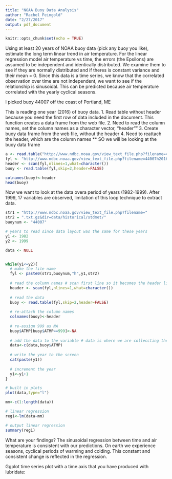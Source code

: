 ```yaml
---
title: "NOAA Buoy Data Analysis"
author: "Rachel Feingold"
date: "2/27/2017"
output: pdf_document
---
```


```r
knitr::opts_chunk$set(echo = TRUE)
```

Using at least 20 years of NOAA buoy data (pick any buoy you like), estimate the long term linear trend in air temperature. 
For the linear regression model air temperature vs time, the errors (the Epsilons) are assumed to be independent and identically distributed. We examine them to see if they are normally distributed and  if theres is constant variance and their mean = 0.
Since this data is a time series, we know that the correlated observation over time are not independent, we want to see if the relationship is sinusoidal. This can be predicted because air temperature correlated with the yearly cyclical seasons.

I picked buoy 44007 off the coast of Portland, ME

This is reading one year (2016) of buoy data.
  1. Read table without header because you need the first row of data included in the document. This function creates a data frame from the web     file.
  2. Need to read the column names, set the column names as a character vector, "header""
  3. Create buoy data frame from the web file, without the header
  4. Need to reattach the header, which are the column names
  ** SO we will be looking at the buoy data frame
```r
a <- read.table("http://www.ndbc.noaa.gov/view_text_file.php?filename=44007h2016.txt.gz&dir=data/historical/stdmet/", header = FALSE)
fyl <- "http://www.ndbc.noaa.gov/view_text_file.php?filename=44007h2016.txt.gz&dir=data/historical/stdmet/"
header <- scan(fyl,nlines=1,what=character())
buoy <- read.table(fyl,skip=2,header=FALSE)

colnames(buoy)<-header
head(buoy)
```
Now we want to look at the data overa period of years (1982-1999). After 1999, 17 variables are observed, limitation of this loop technique to extract data.

```r
str1 = "http://www.ndbc.noaa.gov/view_text_file.php?filename="
str2 = ".txt.gz&dir=data/historical/stdmet/"
buoynum <- "44007"

# years to read since data layout was the same for these years
y1 <- 1982
y2 <- 1999

data <- NULL


while(y1<=y2){
  # make the file name
  fyl <- paste0(str1,buoynum,"h",y1,str2)
  
  # read the column names # scan first line so it becomes the header line
  header <- scan(fyl,nlines=1,what=character())
  
  # read the data
  buoy <- read.table(fyl,skip=2,header=FALSE)
  
  # re-attach the column names
  colnames(buoy)<-header
  
  # re-assign 999 as NA
  buoy$ATMP[buoy$ATMP==999]<-NA
  
  # add the data to the variable # data is where we are colleccting the observations
  data<-c(data,buoy$ATMP)
  
  # write the year to the screen
  cat(paste(y1))
  
  # increment the year
  y1<-y1+1
}

# built in plots
plot(data,type="l")

mm<-c(1:length(data))

# linear regression
reg1<-lm(data~mm)

# output linear regression
summary(reg1)
```

What are your findings?
  The sinusoidal regression between time and air temperature is consistent with our predictions. On earth we experience seasons, cyclical periods of warming and colding. This constant and consistent change is reflected in the regression. 

Ggplot time series plot with a time axis that you have produced with lubridate: 
